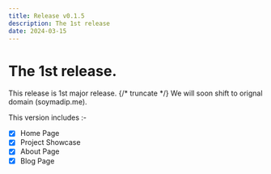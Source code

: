 ```yaml
---
title: Release v0.1.5
description: The 1st release
date: 2024-03-15
---
```


# The 1st release.

This release is 1st major release.
{/* truncate */}
We will soon shift to orignal domain (soymadip.me).


This version includes :-

- [x] Home Page
- [x] Project Showcase 
- [x] About Page
- [x] Blog Page